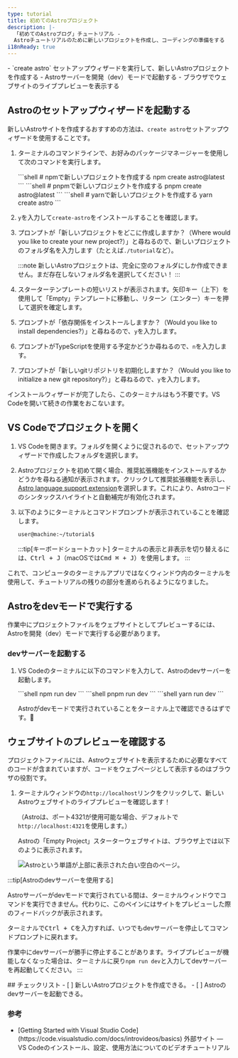 ```yaml
---
type: tutorial
title: 初めてのAstroプロジェクト
description: |-
  「初めてのAstroブログ」チュートリアル -
  Astroチュートリアルのために新しいプロジェクトを作成し、コーディングの準備をする
i18nReady: true
---
```




<PreCheck>
  - `create astro` セットアップウィザードを実行して、新しいAstroプロジェクトを作成する
  - Astroサーバーを開発（dev）モードで起動する
  - ブラウザでウェブサイトのライブプレビューを表示する
</PreCheck>

## Astroのセットアップウィザードを起動する

新しいAstroサイトを作成するおすすめの方法は、`create astro`セットアップウィザードを使用することです。

1. ターミナルのコマンドラインで、お好みのパッケージマネージャーを使用して次のコマンドを実行します。

    <PackageManagerTabs>
      <Fragment slot="npm">
      ```shell
      # npmで新しいプロジェクトを作成する
      npm create astro@latest
      ```
      </Fragment>
      <Fragment slot="pnpm">
      ```shell
      # pnpmで新しいプロジェクトを作成する
      pnpm create astro@latest
      ```
      </Fragment>
      <Fragment slot="yarn">
      ```shell
      # yarnで新しいプロジェクトを作成する
      yarn create astro
      ```
      </Fragment>
    </PackageManagerTabs>

2. `y`を入力して`create-astro`をインストールすることを確認します。
3. プロンプトが「新しいプロジェクトをどこに作成しますか？（Where would you like to create your new project?）」と尋ねるので、新しいプロジェクトのフォルダ名を入力します（たとえば`./tutorial`など）。

    :::note
    新しいAstroプロジェクトは、完全に空のフォルダにしか作成できません。まだ存在しないフォルダ名を選択してください！
    :::

4. スターターテンプレートの短いリストが表示されます。矢印キー（上下）を使用して「Empty」テンプレートに移動し、リターン（エンター）キーを押して選択を確定します。

5. プロンプトが「依存関係をインストールしますか？（Would you like to install dependencies?）」と尋ねるので、`y`を入力します。

6. プロンプトがTypeScriptを使用する予定かどうか尋ねるので、`n`を入力します。

7. プロンプトが「新しいgitリポジトリを初期化しますか？（Would you like to initialize a new git repository?）」と尋ねるので、`y`を入力します。

インストールウィザードが完了したら、このターミナルはもう不要です。VS Codeを開いて続きの作業をおこないます。

## VS Codeでプロジェクトを開く

1. VS Codeを開きます。フォルダを開くように促されるので、セットアップウィザードで作成したフォルダを選択します。

2. Astroプロジェクトを初めて開く場合、推奨拡張機能をインストールするかどうかを尋ねる通知が表示されます。クリックして推奨拡張機能を表示し、[Astro language support extension](https://marketplace.visualstudio.com/items?itemName=astro-build.astro-vscode)を選択します。これにより、Astroコードのシンタックスハイライトと自動補完が有効化されます。

3. 以下のようにターミナルとコマンドプロンプトが表示されていることを確認します。

    ```sh
    user@machine:~/tutorial$
    ```

    :::tip[キーボードショートカット]
    ターミナルの表示と非表示を切り替えるには、<kbd>Ctrl + J</kbd>（macOSでは<kbd>Cmd ⌘ + J</kbd>）を使用します。
    :::

これで、コンピュータのターミナルアプリではなくウィンドウ内のターミナルを使用して、チュートリアルの残りの部分を進められるようになりました。



## Astroをdevモードで実行する

作業中にプロジェクトファイルをウェブサイトとしてプレビューするには、Astroを開発（dev）モードで実行する必要があります。

### devサーバーを起動する

1. VS Codeのターミナルに以下のコマンドを入力して、Astroのdevサーバーを起動します。

    <PackageManagerTabs>
      <Fragment slot="npm">
      ```shell
      npm run dev
      ```
      </Fragment>
      <Fragment slot="pnpm">
      ```shell
      pnpm run dev
      ```
      </Fragment>
      <Fragment slot="yarn">
      ```shell
      yarn run dev
      ```
      </Fragment>
    </PackageManagerTabs>

    Astroがdevモードで実行されていることをターミナル上で確認できるはずです。🚀

## ウェブサイトのプレビューを確認する

プロジェクトファイルには、Astroウェブサイトを表示するために必要なすべてのコードが含まれていますが、コードをウェブページとして表示するのはブラウザの役割です。

1. ターミナルウィンドウの`http://localhost`リンクをクリックして、新しいAstroウェブサイトのライブプレビューを確認します！

    （Astroは、ポート4321が使用可能な場合、デフォルトで`http://localhost:4321`を使用します。）

    Astroの「Empty Project」スターターウェブサイトは、ブラウザ上では以下のように表示されます。

    ![Astroという単語が上部に表示された白い空白のページ。](/tutorial/minimal.png)

:::tip[Astroのdevサーバーを使用する]

Astroサーバーがdevモードで実行されている間は、ターミナルウィンドウでコマンドを実行できません。代わりに、このペインにはサイトをプレビューした際のフィードバックが表示されます。

ターミナルで<kbd>Ctrl + C</kbd>を入力すれば、いつでもdevサーバーを停止してコマンドプロンプトに戻れます。

作業中にdevサーバーが勝手に停止することがあります。ライブプレビューが機能しなくなった場合は、ターミナルに戻り`npm run dev`と入力してdevサーバーを再起動してください。
:::

<Box icon="check-list">
## チェックリスト

<Checklist>
- [ ] 新しいAstroプロジェクトを作成できる。
- [ ] Astroのdevサーバーを起動できる。
</Checklist>
</Box>

### 参考

- <p>[Getting Started with Visual Studio Code](https://code.visualstudio.com/docs/introvideos/basics) <Badge>外部サイト</Badge> — VS Codeのインストール、設定、使用方法についてのビデオチュートリアル</p>
